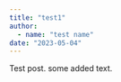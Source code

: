 ```yaml
---
title: "test1"
author: 
  - name: "test name"
date: "2023-05-04"
---
```


Test post.
some added text.